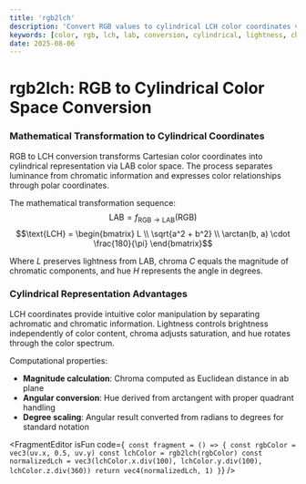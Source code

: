 ```yaml
---
title: 'rgb2lch'
description: 'Convert RGB values to cylindrical LCH color coordinates via LAB space'
keywords: [color, rgb, lch, lab, conversion, cylindrical, lightness, chroma, hue]
date: 2025-08-06
---
```



# rgb2lch: RGB to Cylindrical Color Space Conversion

### Mathematical Transformation to Cylindrical Coordinates

RGB to LCH conversion transforms Cartesian color coordinates into cylindrical representation via LAB color space. The process separates luminance from chromatic information and expresses color relationships through polar coordinates.

The mathematical transformation sequence:
$$\text{LAB} = f_{\text{RGB}\rightarrow\text{LAB}}(\text{RGB})$$
$$\text{LCH} = \begin{bmatrix} L \\ \sqrt{a^2 + b^2} \\ \arctan(b, a) \cdot \frac{180}{\pi} \end{bmatrix}$$

Where $L$ preserves lightness from LAB, chroma $C$ equals the magnitude of chromatic components, and hue $H$ represents the angle in degrees.

### Cylindrical Representation Advantages

LCH coordinates provide intuitive color manipulation by separating achromatic and chromatic information. Lightness controls brightness independently of color content, chroma adjusts saturation, and hue rotates through the color spectrum.

Computational properties:

- **Magnitude calculation**: Chroma computed as Euclidean distance in ab plane
- **Angular conversion**: Hue derived from arctangent with proper quadrant handling
- **Degree scaling**: Angular result converted from radians to degrees for standard notation

<FragmentEditor
        isFun
        code={`
const fragment = () => {
        const rgbColor = vec3(uv.x, 0.5, uv.y)
        const lchColor = rgb2lch(rgbColor)
        const normalizedLch = vec3(lchColor.x.div(100), lchColor.y.div(100), lchColor.z.div(360))
        return vec4(normalizedLch, 1)
}`}
/>
